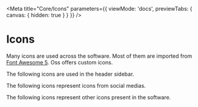 
<Meta
  title="Core/Icons"
  parameters={{
    viewMode: 'docs',
    previewTabs: { canvas: { hidden: true } }
  }}
/>

# Icons

Many icons are used across the software. Most of them are imported from [Font Awesome 5](https://fontawesome.com/v5.15/icons).
Oss offers custom icons.

The following icons are used in the header sidebar.

<Canvas>
  <div class="icons-container">
    <span class="upf-icon upf-icon--crm"></span>
    <span class="upf-icon upf-icon--search"></span>
    <span class="upf-icon upf-icon--inbox"></span>
    <span class="upf-icon upf-icon--workflow"></span>
    <span class="upf-icon upf-icon--finance"></span>
    <span class="upf-icon upf-icon--influencers"></span>
    <span class="upf-icon upf-icon--monitor"></span>
    <span class="upf-icon upf-icon--acquisition"></span>
  </div>
</Canvas>

The following icons represent icons from social medias.

<Canvas>
  <div class="icons-container">
    <span class="upf-icon upf-icon--reel"></span>
    <span class="upf-icon upf-icon--igtv"></span>
    <span class="upf-icon upf-icon--tiktok"></span>
  </div>
</Canvas>

The following icons represent other icons present in the software.

<Canvas>
  <div class="icons-container">
    <span class="upf-icon upf-icon--list"></span>
    <span class="upf-icon upf-icon--help"></span>
    <span class="upf-icon upf-icon--cog"></span>
    <span class="upf-icon upf-icon--exit"></span>
    <span class="upf-icon upf-icon--messages"></span>
    <span class="upf-icon upf-icon--check"></span>
    <span class="upf-icon upf-icon--cross"></span>
    <span class="upf-icon upf-icon--cloud"></span>
  </div>
</Canvas>
